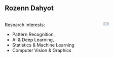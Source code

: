 ## Rozenn Dahyot 

::: columns
::: {.column width="60%"}

Research interests:

-   Pattern Recognition, 
-   AI & Deep Learning, 
-   Statistics & Machine Learning
-   Computer Vision & Graphics  


:::

::: {.column width="40%"}

![](https://www.maynoothuniversity.ie/sites/default/files/styles/ratio_2_3/public/assets/images/Rozenn.jpg){.absolute top="150" left="600" width="30%" height="30%"}

:::
:::


